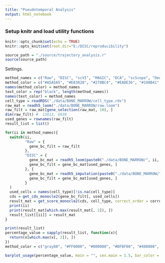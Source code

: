 ```yaml
---
title: "Pseudotemporal Analysis"
output: html_notebook
---
```

### Setup knitr and load utility functions
```r
knitr::opts_chunk$set(echo = TRUE)
knitr::opts_knit$set(root.dir="E:/DISC/reproducibility")
```
```r
source_path = "./source/trajectory_analysis.r"
source(source_path)
```
Settings.
```r
method_names = c("Raw", "DISC", "scVI", "MAGIC", "DCA", "scScope", "DeepImpute", "VIPER", "scImpute")
method_color = c("#A5A5A5", "#E83828", "#278BC4", "#EADE36", "#198B41", "#920783", "#F8B62D", "#8E5E32", "#1E2B68")
names(method_color) = method_names
text_color = rep("black", length(method_names))
names(text_color) = method_names
cell_type = readRDS("./data/BONE_MARROW/cell_type.rds")
raw_mat = readh5_loom("./data/BONE_MARROW/raw.loom")
raw_filt = raw_mat[gene_selection(raw_mat, 10), ]
dim(raw_filt) #  13813, 6939
used_genes = rownames(raw_filt)
result_list = list()
```
```r
for(ii in method_names){
  switch(ii, 
         "Raw" = {
           gene_bc_filt = raw_filt
         },
         "DISC" = {
           gene_bc_mat = readh5_loom(paste0("./data/BONE_MARROW/", ii, ".loom"))
           gene_bc_filt = gene_bc_mat[used_genes, ]
         }, {
           gene_bc_mat = readh5_imputation(paste0("./data/BONE_MARROW/", ii, ".hdf5"))
           gene_bc_filt = gene_bc_mat[used_genes, ]
         }
  )
  used_cells = names(cell_type)[!is.na(cell_type)]
  cds = get_cds_monocle2(gene_bc_filt[, used_cells])
  result_mat = get_score_monocle2(cds, cell_type, correct_order = correct_order_all, wrong_order = wrong_order_all, type_level = type_level, show_interactively = T)
  print(ii)
  print(result_mat[which.max(result_mat[, 2]), ])
  result_list[[ii]] = result_mat
}
```
```r
print(result_list)
percentage_value = sapply(result_list, function(x){
  return(x[which.max(x[, 2]), ])
})
method_color = c("gray80", "#FF0000", "#000080", "#BFBF00", "#408000", "#804000", "#00FF00", "#FF8000", "#FF00FF", "#00FFFF")

barplot_usage(percentage_value, main = "", cex.main = 1.5, bar_color = method_color, text_color = text_color, use_data_order = T, ylab = "CMD", cex.lab = 1.5, font.main = 1, ylim = c(-0.1, 1), use_border = F)
```













